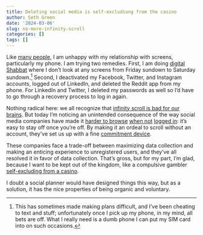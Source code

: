```yaml
---
title: Deleting social media is self-excludiung from the casino
author: Seth Green
date: '2024-03-06'
slug: no-more-infinity-scroll
categories: []
tags: []
---
```


Like [many people](https://www.honest-broker.com/p/how-to-break-free-from-dopamine-culture), I am unhappy with my relationship with screens, particularly my phone. I am trying two remedies. First, I am doing [digital Shabbat](https://en.wikipedia.org/wiki/Technology_Shabbat) where I don't look at any screens from Friday sundown to Saturday sundown.^[This has sometimes made making plans difficult, and I've been cheating to text and stuff; unfortunately once I pick up my phone, in my mind, all bets are off. What I really need is a dumb phone I can put my SIM card into on such occasions.] Second, I deactivated my Facebook, Twitter, and Instagram accounts, logged out of LinkedIn, and deleted the Reddit app from my phone. For LinkedIn and Twitter, I deleted my passwords as well so I'd have to go through a recovery process to log in again.

Nothing radical here: we all recognize that [infinity scroll is bad for our brains](https://bootcamp.uxdesign.cc/how-the-invention-of-infinite-scrolling-turned-millions-to-addiction-3096602ef9af?gi=7bd25b366481). But today I'm noticing an unintended consequence of the way social media companies have made it [harder to browse](https://www.reddit.com/r/mobileweb/comments/f40xhi/this_has_to_be_a_joke_right_now_you_cant_access/) [when not](https://mashable.com/article/instagram-requires-log-in-to-view-profiles) [logged in](https://www.reddit.com/r/DataHoarder/comments/pa6dra/twitter_starts_to_require_login_to_view_tweets/): it's easy to stay off once you're off. By making it an ordeal to scroll without an account, they've set us up with a fine [commitment device](https://www.thebehavioralscientist.com/glossary/commitment-device). 

These companies face a trade-off between maximizing data collection and making an enticing experience to unregistered users, and they've all resolved it in favor of data collection. That's gross, but for my part, I'm glad, because I want to be kept out of the kingdom, like a compulsive gambler [self-excluding from a casino](https://www.ncbi.nlm.nih.gov/pmc/articles/PMC4016676/). 

I doubt a social planner would have designed things this way, but as a solution, it has the nice properties of being organic and voluntary.